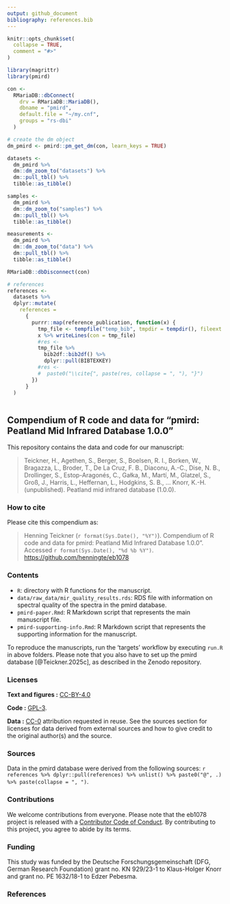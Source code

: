 ```yaml
---
output: github_document
bibliography: references.bib
---
```


<!-- README.md is generated from README.Rmd. Please edit that file -->

```r
knitr::opts_chunk$set(
  collapse = TRUE,
  comment = "#>"
)
```

```r
library(magrittr)
library(pmird)

con <-
  RMariaDB::dbConnect(
    drv = RMariaDB::MariaDB(),
    dbname = "pmird",
    default.file = "~/my.cnf",
    groups = "rs-dbi"
  )

# create the dm object
dm_pmird <- pmird::pm_get_dm(con, learn_keys = TRUE)

datasets <-
  dm_pmird %>%
  dm::dm_zoom_to("datasets") %>%
  dm::pull_tbl() %>%
  tibble::as_tibble()

samples <-
  dm_pmird %>%
  dm::dm_zoom_to("samples") %>%
  dm::pull_tbl() %>%
  tibble::as_tibble()

measurements <-
  dm_pmird %>%
  dm::dm_zoom_to("data") %>%
  dm::pull_tbl() %>%
  tibble::as_tibble()

RMariaDB::dbDisconnect(con)
```


```r
# references
references <-
  datasets %>%
  dplyr::mutate(
    references =
      {
        purrr::map(reference_publication, function(x) {
          tmp_file <- tempfile("temp_bib", tmpdir = tempdir(), fileext = ".bib")
          x %>% writeLines(con = tmp_file)
          #res <-
          tmp_file %>%
            bib2df::bib2df() %>%
            dplyr::pull(BIBTEXKEY)
          #res <-
          #  paste0("\\cite{", paste(res, collapse = ", "), "}")
        })
      }
  )



```


## Compendium of R code and data for "pmird: Peatland Mid Infrared Database 1.0.0"

This repository contains the data and code for our manuscript:

> Teickner, H., Agethen, S., Berger, S., Boelsen, R. I., Borken, W., Bragazza, L., Broder, T., De La Cruz, F. B., Diaconu, A.-C., Dise, N. B., Drollinger, S., Estop-Aragonés, C., Gałka, M., Martí, M., Glatzel, S., Groß, J., Harris, L., Heffernan, L., Hodgkins, S. B., … Knorr, K.-H. (unpublished). Peatland mid infrared database (1.0.0).


### How to cite

Please cite this compendium as:

> Henning Teickner (`r format(Sys.Date(), "%Y")`). Compendium of R code and data for pmird: Peatland Mid Infrared Database 1.0.0”. Accessed `r format(Sys.Date(), "%d %b %Y")`. <https://github.com/henningte/eb1078>

### Contents

- `R`: directory with R functions for the manuscript.
- `data/raw_data/mir_quality_results.rds`: RDS file with information on spectral quality of the spectra in the pmird database.
- `pmird-paper.Rmd`: R Markdown script that represents the main manuscript file.
- `pmird-supporting-info.Rmd`: R Markdown script that represents the supporting information for the manuscript.

To reproduce the manuscripts, run the 'targets' workflow by executing `run.R` in above folders. Please note that you also have to set up the pmird database [@Teickner.2025c], as described in the Zenodo repository.


### Licenses

**Text and figures :**  [CC-BY-4.0](http://creativecommons.org/licenses/by/4.0/)

**Code :** [GPL-3](https://www.gnu.org/licenses/gpl-3.0.en.html).

**Data :** [CC-0](http://creativecommons.org/publicdomain/zero/1.0/) attribution requested in reuse. See the sources section for licenses for data derived from external sources and how to give credit to the original author(s) and the source.


### Sources

Data in the pmird database were derived from the following sources: `r references %>% dplyr::pull(references) %>% unlist() %>% paste0("@", .) %>% paste(collapse = ", ")`.


### Contributions

We welcome contributions from everyone. Please note that the eb1078 project is released with a [Contributor Code of Conduct](https://contributor-covenant.org/version/2/0/CODE_OF_CONDUCT.html). By contributing to this project, you agree to abide by its terms.

### Funding

This study was funded by the Deutsche Forschungsgemeinschaft (DFG, German Research Foundation) grant no. KN 929/23-1 to Klaus-Holger Knorr and grant no. PE 1632/18-1 to Edzer Pebesma.

### References